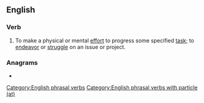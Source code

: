 ==English==

===Verb===
{{en-verb|works at|working at|worked at}}

# {{lb|en|transitive}} To make a physical or mental [[effort]] to progress some specified [[task]]; to [[endeavor]] or [[struggle]] on an issue or project.

===Anagrams===
* {{anagrams|en|a=akortw|at work}}

[[Category:English phrasal verbs]]
[[Category:English phrasal verbs with particle (at)]]